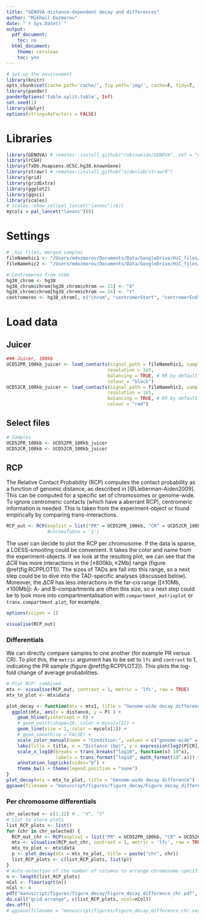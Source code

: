 ```yaml
---
title: "GENOVA distance-dependent decay and differences"
author: "Mikhail Dozmorov"
date: "`r Sys.Date()`"
output:
  pdf_document:
    toc: no
  html_document:
    theme: cerulean
    toc: yes
---
```


```r
# Set up the environment
library(knitr)
opts_chunk$set(cache.path='cache/', fig.path='img/', cache=F, tidy=T, fig.keep='high', echo=F, dpi=100, warnings=F, message=F, comment=NA, warning=F, results='as.is', fig.width = 10, fig.height = 6) #out.width=700, 
library(pander)
panderOptions('table.split.table', Inf)
set.seed(1)
library(dplyr)
options(stringsAsFactors = FALSE)
```

# Libraries

```r
library(GENOVA) # remotes::install_github("robinweide/GENOVA", ref = "dev")
library(rCGH)
library(TxDb.Hsapiens.UCSC.hg38.knownGene)
library(strawr) # remotes::install_github("aidenlab/straw/R")
library(grid)
library(gridExtra)
library(ggplot2)
library(ggsci)
library(scales)
# scales::show_col(pal_lancet("lanonc")(8))
mycols = pal_lancet("lanonc")(8)
```

# Settings

```r
# .hic files, merged samples
fileNamehic1 <- "/Users/mdozmorov/Documents/Data/GoogleDrive/HiC_files/03.Arima_samples_juicer/UCD52_PR/inter_30.hic"
fileNamehic2 <- "/Users/mdozmorov/Documents/Data/GoogleDrive/HiC_files/03.Arima_samples_juicer/UCD52_CR/inter_30.hic"
```
```r
# Centromeres from rCGH
hg38_chrom <- hg38
hg38_chrom$chrom[hg38_chrom$chrom == 23] <- "X"
hg38_chrom$chrom[hg38_chrom$chrom == 24] <- "Y"
centromeres <- hg38_chrom[, c("chrom", "centromerStart", "centromerEnd")]
```

# Load data

## Juicer

```r
### Juicer, 100kb
UCD52PR_100kb_juicer <- load_contacts(signal_path = fileNamehic1, sample_name = "PR",
                                     resolution = 1e5,
                                     balancing = TRUE, # KR by default
                                     colour = "black")
UCD52CR_100kb_juicer <- load_contacts(signal_path = fileNamehic2, sample_name = "CR",
                                     resolution = 1e5,
                                     balancing = TRUE, # KR by default
                                     colour = "red")
```

## Select files

```r
# Samples
UCD52PR_100kb <- UCD52PR_100kb_juicer
UCD52CR_100kb <- UCD52CR_100kb_juicer
```


## RCP
The Relative Contact Probability (RCP) computes the contact probability as a function of genomic distance, as described in [@Lieberman-Aiden2009]. This can be computed for a specific set of chromosomes or genome-wide. To ignore centromeric contacts (which have a aberrant RCP), centromeric information is needed. This is taken from the experiment-object or found empirically by comparing trans-interactions.

```r
RCP_out <- RCP(explist = list("PR" = UCD52PR_100kb, "CR" = UCD52CR_100kb)) #, 
               #chromsToUse = '1')
```

The user can decide to plot the RCP per chromosome. If the data is sparse, a LOESS-smooting could be convenient. It takes the color and name from the experiment-objects. If we look at the resulting plot, we can see that the $\Delta CR$ has more interactions in the $[\pm\text{800kb}, \pm\text{2Mb}]$ range (figure \@ref(fig:RCPPLOT1)). The sizes of TADs are fall into this range, so a next step could be to dive into the TAD-specific analyses (discussed below). Moreover, the $\Delta CR$ has less interactions in the far-*cis* range ($[\pm\text{10Mb}, \pm\text{100Mb}]$): A- and B-compartments are often this size, so a next step could be to look more into compartmentalisation with `compartment_matrixplot` or `trans.compartment.plot`, for example.
```r
options(scipen = 1)
```

```r
visualise(RCP_out)
```

### Differentials
We can directly compare samples to one another (for example PR versus CR). To plot this, the `metric` argument has to be set to `lfc` and `contrast` to 1, indicating the PR sample (figure \@ref(fig:RCPPLOT2)). This plots the log-fold change of average probabilities.
```r
# Plot RCP: combined
mtx <- visualise(RCP_out, contrast = 1, metric = 'lfc', raw = TRUE)
mtx_to_plot <- mtx$data

plot_decay <- function(mtx = mtx1, title = "Genome-wide decay difference") {
  ggplot(mtx, aes(x = distance, y = P) ) + 
    geom_hline(yintercept = 0) +
    # geom_point(shape=16, color = mycols[2]) + 
    geom_line(size = 1, color = mycols[1]) +
    # geom_smooth(se = FALSE) +
    scale_color_manual(name = "Condition:", values = c("genome-wide" = mycols[7])) +
    labs(title = title, x = "Distance (bp)", y = expression(log2(P[CR]/P[PR]))) +
    scale_x_log10(breaks = trans_breaks("log10", function(x) 10^x),
                  labels = trans_format("log10", math_format(10^.x))) +
    annotation_logticks(sides="b") +
    theme_bw() + theme(legend.position = "none")
}
plot_decay(mtx = mtx_to_plot, title = "Genome-wide decay difference")
ggsave(filename = "manuscript/figures/figure_decay/Figure_decay_difference.svg", width = 3, height = 3 )
```

### Per chromosome differentials

```r
chr_selected <- c(1:22) # , "X", "Y"
# List to store plots
list_RCP_plots <- list()
for (chr in chr_selected) {
  RCP_out_chr <- RCP(explist = list("PR" = UCD52PR_100kb, "CR" = UCD52CR_100kb), chromsToUse = chr)
  mtx <- visualise(RCP_out_chr, contrast = 1, metric = 'lfc', raw = TRUE)
  mtx_to_plot <- mtx$data
  p <- plot_decay(mtx = mtx_to_plot, title = paste("chr", chr))
  list_RCP_plots <- c(list_RCP_plots, list(p))
}
# Auto-selection of the number of columns to arrange chromosome-specific plots
n <- length(list_RCP_plots)
nCol <- floor(sqrt(n))
nCol <- 4
pdf("manuscript/figures/figure_decay/Figure_decay_difference_chr.pdf", width = 8, height = 11 )
do.call("grid.arrange", c(list_RCP_plots, ncol=nCol))
dev.off()
# ggsave(filename = "manuscript/figures/Figure_decay_difference_chr.svg", width = 8, height = 11 )
```

